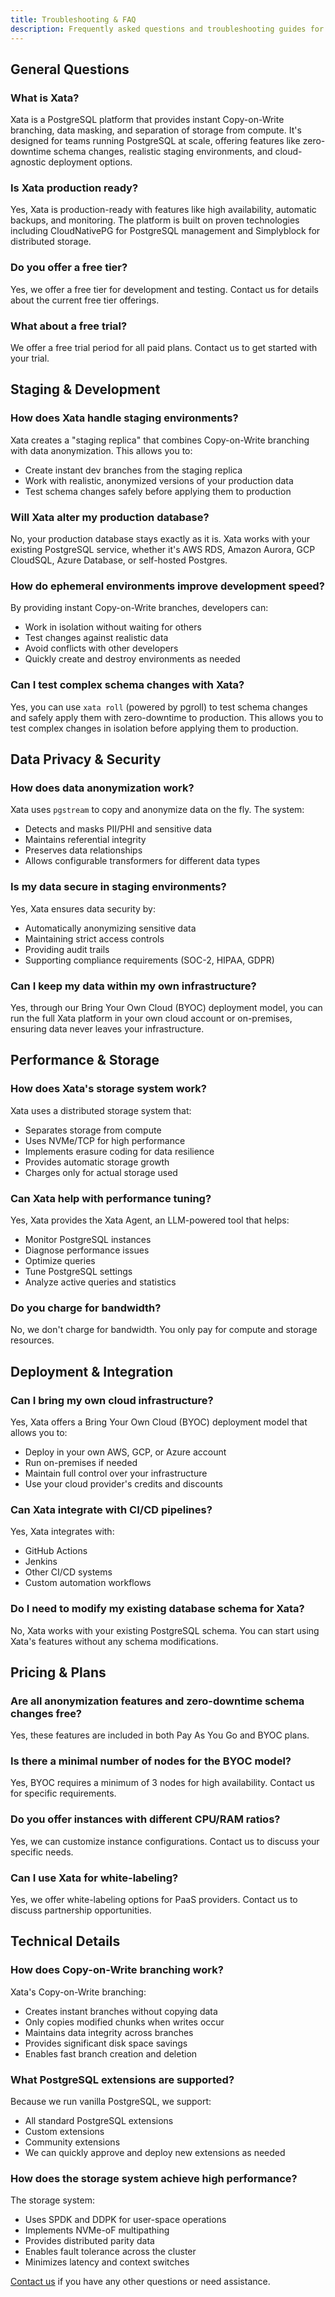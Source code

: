 ```yaml
---
title: Troubleshooting & FAQ
description: Frequently asked questions and troubleshooting guides for Xata's PostgreSQL platform
---
```


## General Questions

### What is Xata?
Xata is a PostgreSQL platform that provides instant Copy-on-Write branching, data masking, and separation of storage from compute. It's designed for teams running PostgreSQL at scale, offering features like zero-downtime schema changes, realistic staging environments, and cloud-agnostic deployment options.

### Is Xata production ready?
Yes, Xata is production-ready with features like high availability, automatic backups, and monitoring. The platform is built on proven technologies including CloudNativePG for PostgreSQL management and Simplyblock for distributed storage.

### Do you offer a free tier?
Yes, we offer a free tier for development and testing. Contact us for details about the current free tier offerings.

### What about a free trial?
We offer a free trial period for all paid plans. Contact us to get started with your trial.

## Staging & Development

### How does Xata handle staging environments?
Xata creates a "staging replica" that combines Copy-on-Write branching with data anonymization. This allows you to:
- Create instant dev branches from the staging replica
- Work with realistic, anonymized versions of your production data
- Test schema changes safely before applying them to production

### Will Xata alter my production database?
No, your production database stays exactly as it is. Xata works with your existing PostgreSQL service, whether it's AWS RDS, Amazon Aurora, GCP CloudSQL, Azure Database, or self-hosted Postgres.

### How do ephemeral environments improve development speed?
By providing instant Copy-on-Write branches, developers can:
- Work in isolation without waiting for others
- Test changes against realistic data
- Avoid conflicts with other developers
- Quickly create and destroy environments as needed

### Can I test complex schema changes with Xata?
Yes, you can use `xata roll` (powered by pgroll) to test schema changes and safely apply them with zero-downtime to production. This allows you to test complex changes in isolation before applying them to production.

## Data Privacy & Security

### How does data anonymization work?
Xata uses `pgstream` to copy and anonymize data on the fly. The system:
- Detects and masks PII/PHI and sensitive data
- Maintains referential integrity
- Preserves data relationships
- Allows configurable transformers for different data types

### Is my data secure in staging environments?
Yes, Xata ensures data security by:
- Automatically anonymizing sensitive data
- Maintaining strict access controls
- Providing audit trails
- Supporting compliance requirements (SOC-2, HIPAA, GDPR)

### Can I keep my data within my own infrastructure?
Yes, through our Bring Your Own Cloud (BYOC) deployment model, you can run the full Xata platform in your own cloud account or on-premises, ensuring data never leaves your infrastructure.

## Performance & Storage

### How does Xata's storage system work?
Xata uses a distributed storage system that:
- Separates storage from compute
- Uses NVMe/TCP for high performance
- Implements erasure coding for data resilience
- Provides automatic storage growth
- Charges only for actual storage used

### Can Xata help with performance tuning?
Yes, Xata provides the Xata Agent, an LLM-powered tool that helps:
- Monitor PostgreSQL instances
- Diagnose performance issues
- Optimize queries
- Tune PostgreSQL settings
- Analyze active queries and statistics

### Do you charge for bandwidth?
No, we don't charge for bandwidth. You only pay for compute and storage resources.

## Deployment & Integration

### Can I bring my own cloud infrastructure?
Yes, Xata offers a Bring Your Own Cloud (BYOC) deployment model that allows you to:
- Deploy in your own AWS, GCP, or Azure account
- Run on-premises if needed
- Maintain full control over your infrastructure
- Use your cloud provider's credits and discounts

### Can Xata integrate with CI/CD pipelines?
Yes, Xata integrates with:
- GitHub Actions
- Jenkins
- Other CI/CD systems
- Custom automation workflows

### Do I need to modify my existing database schema for Xata?
No, Xata works with your existing PostgreSQL schema. You can start using Xata's features without any schema modifications.

## Pricing & Plans

### Are all anonymization features and zero-downtime schema changes free?
Yes, these features are included in both Pay As You Go and BYOC plans.

### Is there a minimal number of nodes for the BYOC model?
Yes, BYOC requires a minimum of 3 nodes for high availability. Contact us for specific requirements.

### Do you offer instances with different CPU/RAM ratios?
Yes, we can customize instance configurations. Contact us to discuss your specific needs.

### Can I use Xata for white-labeling?
Yes, we offer white-labeling options for PaaS providers. Contact us to discuss partnership opportunities.

## Technical Details

### How does Copy-on-Write branching work?
Xata's Copy-on-Write branching:
- Creates instant branches without copying data
- Only copies modified chunks when writes occur
- Maintains data integrity across branches
- Provides significant disk space savings
- Enables fast branch creation and deletion

### What PostgreSQL extensions are supported?
Because we run vanilla PostgreSQL, we support:
- All standard PostgreSQL extensions
- Custom extensions
- Community extensions
- We can quickly approve and deploy new extensions as needed

### How does the storage system achieve high performance?
The storage system:
- Uses SPDK and DDPK for user-space operations
- Implements NVMe-oF multipathing
- Provides distributed parity data
- Enables fault tolerance across the cluster
- Minimizes latency and context switches

[Contact us](mailto:info@xata.io) if you have any other questions or need assistance.